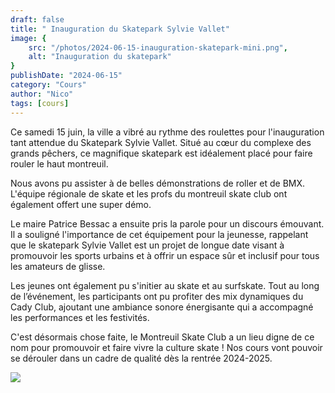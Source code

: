 ```yaml
---
draft: false
title: " Inauguration du Skatepark Sylvie Vallet"
image: {
    src: "/photos/2024-06-15-inauguration-skatepark-mini.png",
    alt: "Inauguration du skatepark"
}
publishDate: "2024-06-15"
category: "Cours"
author: "Nico"
tags: [cours]
---
```


Ce samedi 15 juin, la ville a vibré au rythme des roulettes pour l'inauguration tant attendue du Skatepark Sylvie Vallet. Situé au cœur du complexe des grands pêchers, ce magnifique skatepark est idéalement placé pour faire rouler le haut montreuil.

Nous avons pu assister à de belles démonstrations de roller et de BMX.
L'équipe régionale de skate et les profs du montreuil skate club ont également offert une super démo.

Le maire Patrice Bessac a ensuite pris la parole pour un discours émouvant. Il a souligné l'importance de cet équipement pour la jeunesse, rappelant que le skatepark Sylvie Vallet est un projet de longue date visant à promouvoir les sports urbains et à offrir un espace sûr et inclusif pour tous les amateurs de glisse.

Les jeunes ont également pu s'initier au skate et au surfskate.
Tout au long de l’événement, les participants ont pu profiter des mix dynamiques du Cady Club, ajoutant une ambiance sonore énergisante qui a accompagné les performances et les festivités.

C'est désormais chose faite, le Montreuil Skate Club a un lieu digne de ce nom pour promouvoir et faire vivre la culture skate ! Nos cours vont pouvoir se dérouler dans un cadre de qualité dès la rentrée 2024-2025.

![](/photos/2024-06-55-inauguration-skatepark.jpg)
